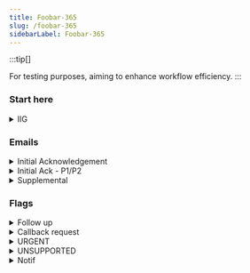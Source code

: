 ```yaml
---
title: Foobar-365
slug: /foobar-365
sidebarLabel: Foobar-365
---
```


:::tip[]

For testing purposes, aiming to enhance workflow efficiency.
:::


### Start here

<details>
<summary>IIG</summary>

Get as much info as possible.

```md
* When did you first notice this problem?

* When was the last time it worked properly?

* Have there been any changes made before the issue started?

* Is this happening repeatedly?

* What steps have you taken to try and fix it?

* How much is this affecting your work?

** Are there any other users experiencing the same issue?

** Are you still able to perform your tasks, or are you using a spare machine?
```

</details>

### Emails

<details>
<summary>Initial Acknowledgement</summary>



```md
Hi ,

Thanks for reaching out to us!

Your request has been placed in the queue and will be worked on by the next available technician.

Kindly, let us know if the issue/request submitted has significantly affected your work performance and we'll prioritize it in our queue.

Thank you for your patience.

Best,
```


</details>

<details>
<summary>Initial Ack - P1/P2</summary>

```md
Hi ,

I hope you'red doing well.

Thank you for bringing this matter to our attention. Rest assured that we take this (issue) seriously and will prioritize it for immediate attention from our assigned technician.

We will keep you posted on our progress as our technician is reviewing the ticket and will reach to you at (phone number) if needed.


A reminder as well that if there is a need to conduct a remote session, kindly save and close all applications, websites, and documents before the remote connection to prevent data loss.  


Thank you for your patience.

Best,
```

</details>

<details>
<summary>Supplemental</summary>

```md
I hope you're doing well.

Thank you for the update. Please allow our technician to look into this further and we'll get back to you as soon as we have updates to share.

In the meantime, should you have other instructions, please feel free to let us know.

Thank you for your patience.

Best,
```

```md
I hope you're doing well.

Our support team has been notified of your update, and a technician will contact you shortly.

Thank you for your patience.

Best,
```

</details>


### Flags

<details>
<summary>Follow up</summary>

```md
Hi team, would like to follow up on this. Please advise. Thank you.
```

```md
Hi team, a gentle follow-up on this please. Thank you.
```

</details>

<details>
<summary>Callback request</summary>

Hi team, we've receive a callback request with details as follows:


Thank you.
</details>


<details>
<summary>URGENT</summary>

```md
Hi team, letting you know about this urgent request is now being handled by our technician. Thank you.
```

</details>


<details>
<summary>UNSUPPORTED</summary>
```md
Hi team, escalating this request as this site is currently not supported. Thank you.
```

```md
Hi team, escalating this urgent request as this site is currently not supported. Thank you.
```

</details>

<details>
<summary>Notif</summary>

```md
Hi team, we got this notification and will be closing this off on our end. Please let us know otherwise. Thank you.
```
</details>